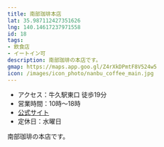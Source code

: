 ```yaml
---
title: 南部珈琲本店
lat: 35.987112427351626
lng: 140.14617237971558
id: 18
tags:
- 飲食店
- イートイン可
description: 南部珈琲の本店です。
gmap: https://maps.app.goo.gl/Z4rXkDPmtF8V524w5
icon: /images/icon_photo/nanbu_coffee_main.jpg
---
```


<LinkedImage
  src="/images/photos/nanbu_coffee_main-menu.jpg"
  href="/photo_pages/nanbu_coffee_main-menu"
/>

- アクセス：牛久駅東口 徒歩19分
- 営業時間：10時～18時
- [公式サイト](https://nanbu-coffee.actibookone.com/?cNo=57222&param=MV8yXzc=&pNo=1)
- 定休日：水曜日

南部珈琲の本店です。
